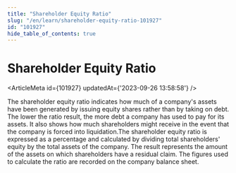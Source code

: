 ```yaml
---
title: "Shareholder Equity Ratio"
slug: "/en/learn/shareholder-equity-ratio-101927"
id: "101927"
hide_table_of_contents: true
---
```



# Shareholder Equity Ratio

<ArticleMeta id={101927} updatedAt={'2023-09-26 13:58:58'} />
<div className='border-solid border-b border-t-0 my-4 border-[var(--ifm-color-gray-300)]' />

The shareholder equity ratio indicates how much of a company's assets have been generated by issuing equity shares rather than by taking on debt. The lower the ratio result, the more debt a company has used to pay for its assets. It also shows how much shareholders might receive in the event that the company is forced into liquidation.The shareholder equity ratio is expressed as a percentage and calculated by dividing total shareholders' equity by the total assets of the company. The result represents the amount of the assets on which shareholders have a residual claim. The figures used to calculate the ratio are recorded on the company balance sheet.
